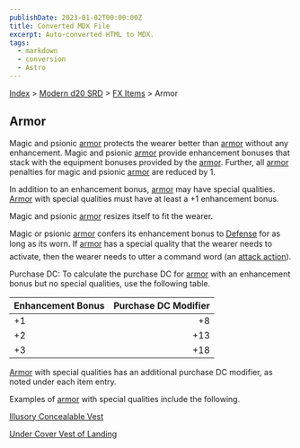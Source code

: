 ```yaml
---
publishDate: 2023-01-02T00:00:00Z
title: Converted MDX File
excerpt: Auto-converted HTML to MDX.
tags:
  - markdown
  - conversion
  - Astro
---
```


[Index](-index) > [Modern d20 SRD](modern-d20-srd-index) > [FX Items](modern-d20-srd-fx-items-index) > Armor

## Armor

Magic and psionic [armor](modern-d20-srd-equipment-armor-general) protects the wearer better than [armor](modern-d20-srd-equipment-armor-general) without any enhancement. Magic and psionic [armor](modern-d20-srd-equipment-armor-general) provide enhancement bonuses that stack with the equipment bonuses provided by the [armor](modern-d20-srd-equipment-armor-general). Further, all [armor](modern-d20-srd-equipment-armor-general) penalties for magic and psionic [armor](modern-d20-srd-equipment-armor-general) are reduced by 1.

In addition to an enhancement bonus, [armor](modern-d20-srd-equipment-armor-general) may have special qualities. [Armor](modern-d20-srd-equipment-armor-general) with special qualities must have at least a +1 enhancement bonus.

Magic and psionic [armor](modern-d20-srd-equipment-armor-general) resizes itself to fit the wearer.

Magic or psionic [armor](modern-d20-srd-equipment-armor-general) confers its enhancement bonus to [Defense](modern-d20-srd-combat-defense) for as long as its worn. If [armor](modern-d20-srd-equipment-armor-general) has a special quality that the wearer needs to activate, then the wearer needs to utter a command word (an [attack
action](modern-d20-srd-combat-attack-actions)).

Purchase DC: To calculate the purchase DC for [armor](modern-d20-srd-equipment-armor-general) with an enhancement bonus but no special qualities, use the following table.

| Enhancement Bonus | Purchase DC Modifier |
| :---------------- | -------------------: |
| +1                |                   +8 |
| +2                |                  +13 |
| +3                |                  +18 |

[Armor](modern-d20-srd-equipment-armor-general) with special qualities has an additional purchase DC modifier, as noted under each item entry.

Examples of [armor](modern-d20-srd-equipment-armor-general) with special qualities include the following.

[Illusory Concealable Vest](modern-d20-srd-fx-items-illusory-concealable-vest)

[Under Cover Vest of Landing](modern-d20-srd-fx-items-undercover-vest-of-landing)
